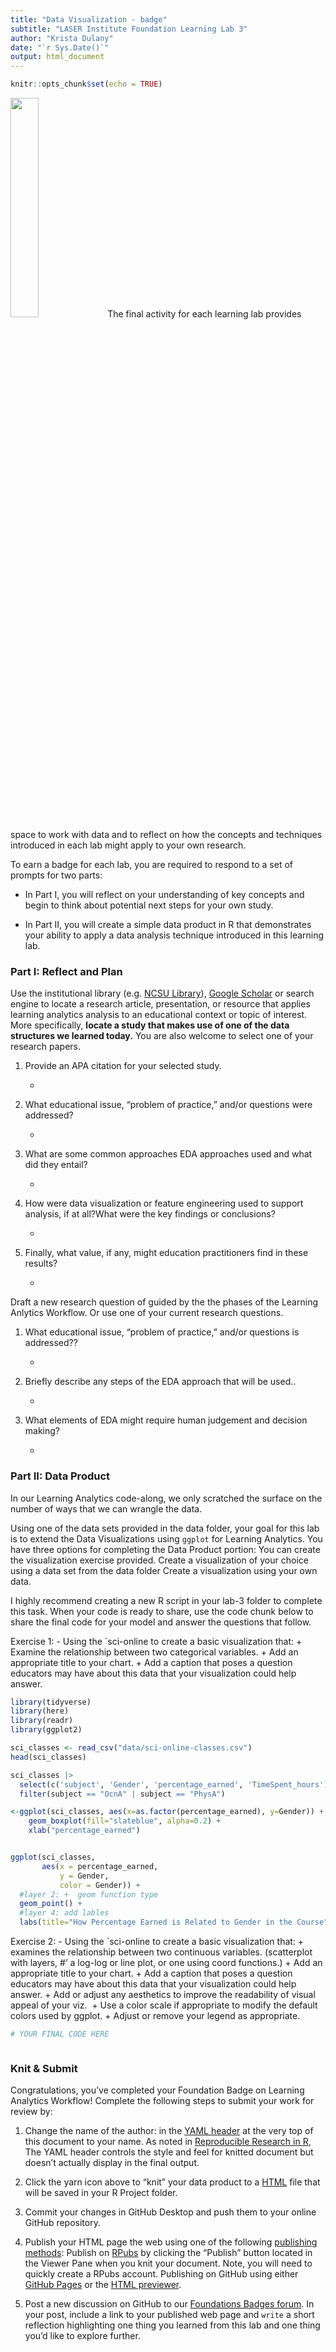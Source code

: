 ```yaml
---
title: "Data Visualization - badge"
subtitle: "LASER Institute Foundation Learning Lab 3"
author: "Krista Dulany"
date: "`r Sys.Date()`"
output: html_document
---
```


```r
knitr::opts_chunk$set(echo = TRUE)
```

![](img/dataviz_badge.png){width="30%"}
The final activity for each learning lab provides space to work with data and to reflect on how the concepts and techniques introduced in each lab might apply to your own research.

To earn a badge for each lab, you are required to respond to a set of prompts for two parts: 

-   In Part I, you will reflect on your understanding of key concepts and begin to think about potential next steps for your own study.

-   In Part II, you will create a simple data product in R that demonstrates your ability to apply a data analysis technique introduced in this learning lab.

### Part I: Reflect and Plan

Use the institutional library (e.g. [NCSU Library](https://www.lib.ncsu.edu/#articles)), [Google Scholar](https://scholar.google.com/) or search engine to locate a research article, presentation, or resource that applies learning analytics analysis to an educational context or topic of interest. More specifically, **locate a study that makes use of one of the data structures we learned today.** You are also welcome to select one of your research papers.

1.  Provide an APA citation for your selected study.

    -   

2.  What educational issue, “problem of practice,” and/or questions were addressed?

    -   


3.  What are some common approaches EDA approaches used and what did they entail?


    -   

4.  How were data visualization or feature engineering used to support analysis, if at all?What were the key findings or conclusions?

    -   
5. Finally,  what value, if any, might education practitioners find in these results?

    -   

Draft a new research question of guided by the the phases of the Learning Anlytics Workflow. Or use one of your current research questions.

1.  What educational issue, “problem of practice,” and/or questions is  addressed??

    -   

2.  Briefly describe any steps of the EDA approach that will be used..
 
    - 

3.  What elements of EDA might require human judgement and decision making?

    -   

### Part II: Data Product

In our Learning Analytics code-along, we only scratched the surface on the number of ways that we can wrangle the data.

Using one of the data sets provided in the data folder, your goal for this lab is to extend the Data Visualizations using `ggplot` for Learning Analytics. 
You have three options for completing the Data Product portion:
You can create the visualization exercise provided.
Create a visualization of your choice using a data set from the data folder 
Create a visualization using your own data.



I highly recommend creating a new R script in your lab-3 folder to complete this task. When your code is ready to share, use the code chunk below to share the final code for your model and answer the questions that follow.

Exercise 1:
- Using the `sci-online to create a basic visualization that:
  + Examine the relationship between two categorical variables.
  + Add an appropriate title to your chart.
  + Add a caption that poses a question educators may have about this data that your visualization could help answer.


```r
library(tidyverse)
library(here)
library(readr)
library(ggplot2)

sci_classes <- read_csv("data/sci-online-classes.csv")
head(sci_classes)

sci_classes |> 
  select(c('subject', 'Gender', 'percentage_earned', 'TimeSpent_hours')) |>
  filter(subject == "OcnA" | subject == "PhysA")

<-ggplot(sci_classes, aes(x=as.factor(percentage_earned), y=Gender)) + 
    geom_boxplot(fill="slateblue", alpha=0.2) + 
    xlab("percentage_earned")


ggplot(sci_classes, 
       aes(x = percentage_earned, 
           y = Gender,
           color = Gender)) +
  #layer 2: +  geom function type
  geom_point() +
  #layer 4: add lables
  labs(title="How Percentage Earned is Related to Gender in the Course", x="Proportion of Points Earned", y = "Gender")
```


Exercise 2:
- Using the `sci-online to create a basic visualization that:
  + examines the relationship between two continuous variables. (scatterplot with layers, 
#' a log-log or line plot, or one using coord functions.)
  + Add an appropriate title to your chart.
  + Add a caption that poses a question educators may have about this data that your visualization could help answer.
  + Add or adjust any aesthetics to improve the 
  readability of visual appeal of your viz. 
  + Use a color scale if appropriate to modify the  default colors used by ggplot. 
  + Adjust or remove your legend as appropriate. 

```r
# YOUR FINAL CODE HERE



```

### Knit & Submit

Congratulations, you've completed your Foundation Badge on Learning Analytics Workflow! Complete the following steps to submit your work for review by:


1. Change the name of the author: in the [YAML header](https://monashdatafluency.github.io/r-rep-res/yaml-header.html) at the very top of this document to your name. As noted in [Reproducible Research in R](https://monashdatafluency.github.io/r-rep-res/index.html), The YAML header controls the style and feel for knitted document but doesn’t actually display in the final output.

2. Click the yarn icon above to “knit” your data product to a [HTML](https://bookdown.org/yihui/rmarkdown/html-document.html) file that will be saved in your R Project folder.

3. Commit your changes in GitHub Desktop and push them to your online GitHub repository.

4. Publish your HTML page the web using one of the following [publishing methods](https://rpubs.com/cathydatascience/518692):
Publish on [RPubs](https://rpubs.com/) by clicking the “Publish” button located in the Viewer Pane when you knit your document. Note, you will need to quickly create a RPubs account. Publishing on GitHub using either [GitHub Pages](https://pages.github.com/) or the [HTML previewer](http://htmlpreview.github.io/).

5. Post a new discussion on GitHub to our [Foundations Badges forum](https://github.com/orgs/laser-institute/teams/foundations/discussions/2). In your post, include a link to your published web page and `write` a short reflection highlighting one thing you learned from this lab and one thing you’d like to explore further.



